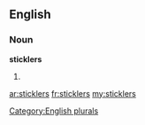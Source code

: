 ==English==

===Noun===
'''sticklers'''

# {{plural of|[[stickler]]}}

[[Category:English plurals]]

[[ar:sticklers]]
[[fr:sticklers]]
[[my:sticklers]]